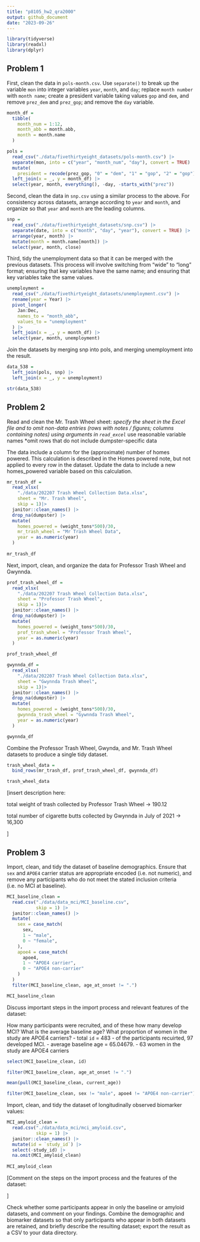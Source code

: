 ```yaml
---
title: "p8105_hw2_qra2000"
output: github_document
date: "2023-09-26"
---
```


```r
library(tidyverse)
library(readxl)
library(dplyr)
```

## Problem 1

First, clean the data in `pols-month.csv`. Use `separate()` to break up the variable `mon` into integer variables `year`, `month`, and `day`; replace `month number` with `month name`; create a president variable taking values `gop` and `dem`, and remove `prez_dem` and `prez_gop`; and remove the `day` variable.

```r
month_df = 
  tibble(
    month_num = 1:12,
    month_abb = month.abb,
    month = month.name
  )

pols = 
  read_csv("./data/fivethirtyeight_datasets/pols-month.csv") |>
  separate(mon, into = c("year", "month_num", "day"), convert = TRUE) |>
  mutate(
    president = recode(prez_gop, "0" = "dem", "1" = "gop", "2" = "gop")) |>
  left_join(x = _, y = month_df) |> 
  select(year, month, everything(), -day, -starts_with("prez"))
```

Second, clean the data in `snp.csv` using a similar process to the above. For consistency across datasets, arrange according to `year` and `month`, and organize so that `year` and `month` are the leading columns.

```r
snp = 
  read_csv("./data/fivethirtyeight_datasets/snp.csv") |>
  separate(date, into = c("month", "day", "year"), convert = TRUE) |>
  arrange(year, month) |>
  mutate(month = month.name[month]) |>
  select(year, month, close) 
```

Third, tidy the unemployment data so that it can be merged with the previous datasets. This process will involve switching from “wide” to “long” format; ensuring that key variables have the same name; and ensuring that key variables take the same values.

```r
unemployment = 
  read_csv("./data/fivethirtyeight_datasets/unemployment.csv") |>
  rename(year = Year) |>
  pivot_longer(
    Jan:Dec, 
    names_to = "month_abb",
    values_to = "unemployment"
  ) |> 
  left_join(x = _, y = month_df) |> 
  select(year, month, unemployment)
```

Join the datasets by merging snp into pols, and merging unemployment into the result.

```r
data_538 = 
  left_join(pols, snp) |>
  left_join(x = _, y = unemployment)

str(data_538)
```

## Problem 2

Read and clean the Mr. Trash Wheel sheet:
*specify the sheet in the Excel file and to omit non-data entries (rows with notes / figures; columns containing notes) using arguments in `read_excel`
*use reasonable variable names
*omit rows that do not include dumpster-specific data

The data include a column for the (approximate) number of homes powered. This calculation is described in the Homes powered note, but not applied to every row in the dataset. Update the data to include a new homes_powered variable based on this calculation.

```r
mr_trash_df = 
  read_xlsx(
    "./data/202207 Trash Wheel Collection Data.xlsx",
    sheet = "Mr. Trash Wheel",
    skip = 1)|> 
  janitor::clean_names() |> 
  drop_na(dumpster) |> 
  mutate(
    homes_powered = (weight_tons*500)/30,
    mr_trash_wheel = "Mr Trash Wheel Data",
    year = as.numeric(year)
  )
  
mr_trash_df
```

Next, import, clean, and organize the data for Professor Trash Wheel and Gwynnda. 

```r
prof_trash_wheel_df = 
  read_xlsx(
    "./data/202207 Trash Wheel Collection Data.xlsx",
    sheet = "Professor Trash Wheel",
    skip = 1)|> 
  janitor::clean_names() |> 
  drop_na(dumpster) |> 
  mutate(
    homes_powered = (weight_tons*500)/30,
    prof_trash_wheel = "Professor Trash Wheel",
    year = as.numeric(year)
  )

prof_trash_wheel_df
```

```r
gwynnda_df = 
  read_xlsx(
    "./data/202207 Trash Wheel Collection Data.xlsx",
    sheet = "Gwynnda Trash Wheel",
    skip = 1)|> 
  janitor::clean_names() |> 
  drop_na(dumpster) |> 
  mutate(
    homes_powered = (weight_tons*500)/30,
    gwynnda_trash_wheel = "Gywnnda Trash Wheel",
    year = as.numeric(year)
  )

gwynnda_df
```

Combine the Professor Trash Wheel, Gwynda, and Mr. Trash Wheel datasets to produce a single tidy dataset.

```r
trash_wheel_data = 
  bind_rows(mr_trash_df, prof_trash_wheel_df, gwynnda_df)

trash_wheel_data
```

[insert description here:



total weight of trash collected by Professor Trash Wheel -> 190.12

total number of cigarette butts collected by Gwynnda in July of 2021 -> 16,300

]

## Problem 3

Import, clean, and tidy the dataset of baseline demographics. Ensure that `sex` and `APOE4` carrier status are appropriate encoded (i.e. not numeric), and remove any participants who do not meet the stated inclusion criteria (i.e. no MCI at baseline).

```r
MCI_baseline_clean = 
  read.csv("./data/data_mci/MCI_baseline.csv",
           skip = 1) |> 
  janitor::clean_names() |>
  mutate(
    sex = case_match(
      sex,
      1 ~ "male",
      0 ~ "female",
    ),
    apoe4 = case_match(
      apoe4,
      1 ~ "APOE4 carrier",
      0 ~ "APOE4 non-carrier"
    )
  )
  filter(MCI_baseline_clean, age_at_onset != ".")

MCI_baseline_clean
```

Discuss important steps in the import process and relevant features of the dataset:

How many participants were recruited, and of these how many develop MCI? What is the average baseline age? What proportion of women in the study are APOE4 carriers?
- total `id` = 483 
- of the participants recuirted, 97 developed MCI.
- average baseline age = 65.04679. 
- 63 women in the study are APOE4 carriers

```r
select(MCI_baseline_clean, id)

filter(MCI_baseline_clean, age_at_onset != ".")

mean(pull(MCI_baseline_clean, current_age))

filter(MCI_baseline_clean, sex != "male", apoe4 != "APOE4 non-carrier")
```

Import, clean, and tidy the dataset of longitudinally observed biomarker values:

```r
MCI_amyloid_clean = 
  read.csv("./data/data_mci/mci_amyloid.csv",
           skip = 1) |> 
  janitor::clean_names() |> 
  mutate(id = `study_id`) |> 
  select(-study_id) |> 
  na.omit(MCI_amyloid_clean)
  
MCI_amyloid_clean
```

[Comment on the steps on the import process and the features of the dataset:




]

Check whether some participants appear in only the baseline or amyloid datasets, and comment on your findings. Combine the demographic and biomarker datasets so that only participants who appear in both datasets are retained, and briefly describe the resulting dataset; export the result as a CSV to your data directory.

```r




```










